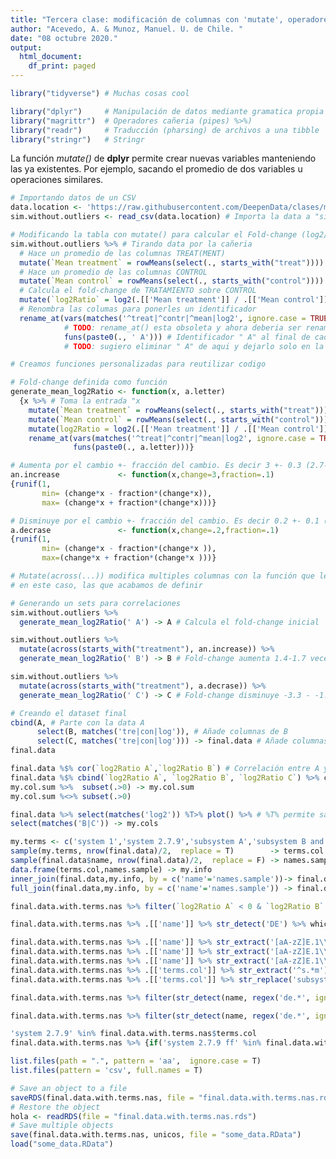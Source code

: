 ```yaml
---
title: "Tercera clase: modificación de columnas con 'mutate', operadores de tipo 'pipes', detección/extracción de patrones con expresiones regulares y guardar en formato R."
author: "Acevedo, A. & Munoz, Manuel. U. de Chile. "
date: "08 octubre 2020."
output:
  html_document:
    df_print: paged
---
```


<!-- TODO: insertar video despues de la clase -->

```r
library("tidyverse") # Muchas cosas cool

library("dplyr")     # Manipulación de datos mediante gramatica propia
library("magrittr")  # Operadores cañeria (pipes) %>%)
library("readr")     # Traducción (pharsing) de archivos a una tibble
library("stringr")   # Stringr
```

La función _mutate()_ de **dplyr** permite crear nuevas variables manteniendo las ya existentes. 
Por ejemplo, sacando el promedio de dos variables u operaciones similares. 

```r
# Importando datos de un CSV
data.location <- 'https://raw.githubusercontent.com/DeepenData/clases/master/06_mutate_pipes_regex/data_oct_08_2020.csv' # Reemplazar por dirección local si bajan el archivo
sim.without.outliers <- read_csv(data.location) # Importa la data a "sim.without.outliers"

# Modificando la tabla con mutate() para calcular el Fold-change (log2/log2)
sim.without.outliers %>% # Tirando data por la cañeria 
  # Hace un promedio de las columnas TREAT(MENT)
  mutate(`Mean treatment` = rowMeans(select(., starts_with("treat")))) %>%
  # Hace un promedio de las columnas CONTROL 
  mutate(`Mean control` = rowMeans(select(., starts_with("control")))) %>%
  # Calcula el fold-change de TRATAMIENTO sobre CONTROL
  mutate(`log2Ratio` = log2(.[['Mean treatment']] / .[['Mean control']])) %>% 
  # Renombra las columas para ponerles un identificador
  rename_at(vars(matches('^treat|^contr|^mean|log2', ignore.case = TRUE)), 
            # TODO: rename_at() esta obsoleta y ahora deberia ser rename_with()
            funs(paste0(., ' A'))) # Identificador " A" al final de cada columna
            # TODO: sugiero eliminar " A" de aqui y dejarlo solo en la función más abajo

# Creamos funciones personalizadas para reutilizar codigo

# Fold-change definida como función
generate_mean_log2Ratio <- function(x, a.letter) 
  {x %>% # Toma la entrada "x
    mutate(`Mean treatment` = rowMeans(select(., starts_with("treat")))) %>%  # Promedio Tratamiento
    mutate(`Mean control` = rowMeans(select(., starts_with("control")))) %>%  # Promedio Control
    mutate(log2Ratio = log2(.[['Mean treatment']] / .[['Mean control']])) %>% # Fold-change
    rename_at(vars(matches('^treat|^contr|^mean|log2', ignore.case = TRUE)),  # No hace nada?
              funs(paste0(., a.letter)))}

# Aumenta por el cambio +- fracción del cambio. Es decir 3 +- 0.3 (2.7-3.3)
an.increase             <- function(x,change=3,fraction=.1) 
{runif(1, 
       min= (change*x - fraction*(change*x)),
       max= (change*x + fraction*(change*x)))}

# Disminuye por el cambio +- fracción del cambio. Es decir 0.2 +- 0.1 (0.1-0.3)
a.decrase               <- function(x,change=.2,fraction=.1) 
{runif(1,
       min= (change*x - fraction*(change*x )),
       max=(change*x + fraction*(change*x )))}

# Mutate(across(...)) modifica multiples columnas con la función que le demos
# en este caso, las que acabamos de definir

# Generando un sets para correlaciones 
sim.without.outliers %>% 
  generate_mean_log2Ratio(' A') -> A # Calcula el fold-change inicial

sim.without.outliers %>% 
  mutate(across(starts_with("treatment"), an.increase)) %>% 
  generate_mean_log2Ratio(' B') -> B # Fold-change aumenta 1.4-1.7 veces

sim.without.outliers %>% 
  mutate(across(starts_with("treatment"), a.decrase)) %>% 
  generate_mean_log2Ratio(' C') -> C # Fold-change disminuye -3.3 - -1.7 veces

# Creando el dataset final
cbind(A, # Parte con la data A
      select(B, matches('tre|con|log')), # Añade columnas de B
      select(C, matches('tre|con|log'))) -> final.data # Añade columnas de C y guarda
final.data
```


```r
final.data %$% cor(`log2Ratio A`,`log2Ratio B`) # Correlación entre A y B
final.data %$% cbind(`log2Ratio A`, `log2Ratio B`, `log2Ratio C`) %>% colSums -> my.col.sum
my.col.sum %>%  subset(.>0) -> my.col.sum
my.col.sum %<>% subset(.>0)

final.data %>% select(matches('log2')) %T>% plot() %>% # %T% permite sacar "muestras" del pipe
select(matches('B|C')) -> my.cols
```


```r

my.terms <- c('system 1','system 2.7.9','subsystem A','subsystem B and A')
sample(my.terms, nrow(final.data)/2,  replace = T)        -> terms.col
sample(final.data$name, nrow(final.data)/2,  replace = F) -> names.sample
data.frame(terms.col,names.sample) -> my.info
inner_join(final.data,my.info, by = c('name'='names.sample'))-> final.data.with.terms
full_join(final.data,my.info, by = c('name'='names.sample')) -> final.data.with.terms.nas
```

```r

final.data.with.terms.nas %>% filter(`log2Ratio A` < 0 & `log2Ratio B` < 0 & `log2Ratio C` < 0) %>% drop_na 
```
```r


final.data.with.terms.nas %>% .[['name']] %>% str_detect('DE') %>% which

final.data.with.terms.nas %>% .[['name']] %>% str_extract('[aA-zZ]E.1\\d$') %>%  .[!is.na(.)]
final.data.with.terms.nas %>% .[['name']] %>% str_extract('[aA-zZ]E.1\\d+') %>% .[!is.na(.)] 
final.data.with.terms.nas %>% .[['name']] %>% str_extract('[aA-zZ]E.1\\d.+') %>% .[!is.na(.)]
final.data.with.terms.nas %>% .[['terms.col']] %>% str_extract('^s.*m') %>% na.exclude() %>% sample(10)
final.data.with.terms.nas %>% .[['terms.col']] %>% str_replace('subsystem','comparment') %>% na.exclude() %>% sample(10)
```

```r
final.data.with.terms.nas %>% filter(str_detect(name, regex('de.*', ignore_case = T)) & str_detect(terms.col, regex('B.*A', ignore_case = F)))
```

```r
final.data.with.terms.nas %>% filter(str_detect(name, regex('de.*', ignore_case = T)) & str_detect(terms.col, regex('\\d.\\d', ignore_case = F)) & `log2Ratio C` <0) %>% select(matches('log|name|term')) 
```

```r


'system 2.7.9' %in% final.data.with.terms.nas$terms.col
final.data.with.terms.nas %>% {if('system 2.7.9 ff' %in% final.data.with.terms.nas$terms.col) print('ok') else str_extract(.[['terms.col']], 'system.*' )} %>% na.omit %>% unique -> unicos


```

```r
list.files(path = ".", pattern = 'aa',  ignore.case = T)
list.files(pattern = 'csv', full.names = T)

# Save an object to a file
saveRDS(final.data.with.terms.nas, file = "final.data.with.terms.nas.rds")
# Restore the object
hola <- readRDS(file = "final.data.with.terms.nas.rds")
# Save multiple objects
save(final.data.with.terms.nas, unicos, file = "some_data.RData")
load("some_data.RData")
```

